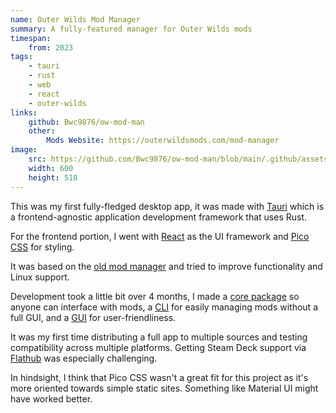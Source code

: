 ```yaml
---
name: Outer Wilds Mod Manager
summary: A fully-featured manager for Outer Wilds mods
timespan:
    from: 2023
tags:
    - tauri
    - rust
    - web
    - react
    - outer-wilds
links:
    github: Bwc9876/ow-mod-man
    other:
        Mods Website: https://outerwildsmods.com/mod-manager
image:
    src: https://github.com/Bwc9876/ow-mod-man/blob/main/.github/assets/screenshots/main.png?raw=true
    width: 600
    height: 518
---
```



This was my first fully-fledged desktop app, it was made with [Tauri](https://tauri.app)
which is a frontend-agnostic application development framework that uses Rust.

For the frontend portion, I went with [React](https://react.dev/) as the UI framework
and [Pico CSS](https://picocss.com/) for styling.

It was based on the [old mod manager](https://github.com/ow-mods/ow-mod-manager)
and tried to improve functionality and Linux support.

Development took a little bit over 4 months, I made a
[core package](https://github.com/Bwc9876/ow-mod-man/tree/main/owmods_core)
so anyone can interface with mods, a
[CLI](https://github.com/Bwc9876/ow-mod-man/tree/main/owmods_cli) for
easily managing mods without a full GUI,
and a [GUI](https://github.com/Bwc9876/ow-mod-man/tree/main/owmods_gui) for
user-friendliness.

It was my first time distributing a full app to multiple sources and testing
compatibility across multiple platforms. Getting Steam Deck support via [Flathub](https://flathub.org/apps/com.outerwildsmods.owmods_gui)
was especially challenging.

In hindsight, I think that Pico CSS wasn't a great fit for this project as it's
more oriented towards simple static sites.
Something like Material UI might have worked better.
